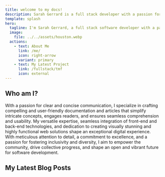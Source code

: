 ```yaml
---
title: welcome to my docs!
description: Sarah Gerrard is a full stack developer with a passion for open source projects and technical writing.
template: splash
hero:
  tagline: I'm Sarah Gerrard, a full stack software developer with a passion for crafting code, documenting excellence, and powering open source innovation.
  image:
    file: ../../assets/houston.webp
  actions:
    - text: About Me
      link: /me/
      icon: right-arrow
      variant: primary
    - text: My Latest Project
      link: /fullstack/tmf
      icon: external
---
```



## Who am I?

<CardGrid stagger>
  <Card title="Technical Writer" icon="pencil">
    With a passion for clear and concise communication, I specialize in crafting compelling and user-friendly documentation and articles that simplify intricate concepts, engages readers, and ensures seamless comprehension and usability. 
  </Card>
  <Card title="Full Stack Developer" icon="laptop">
    My versatile expertise, seamless integration of front-end and back-end technologies, and dedication to creating visually stunning and highly functional web solutions shape an exceptional digital experience.
  </Card>
  <Card title="Open Source Contributor" icon="document">
    With meticulous attention to detail, a commitment to excellence, and a passion for fostering inclusivity and diversity, I aim to empower the community, drive collective progress, and shape an open and vibrant future for software development.
  </Card>
</CardGrid>

## My Latest Blog Posts


